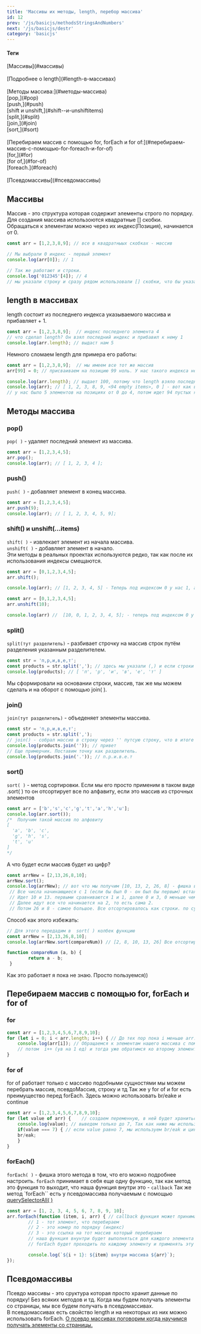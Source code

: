 ```yaml
---
title: 'Массивы их методы, length, перебор массива'
id: 12
prev: '/js/basicjs/methodsStringsAndNumbers'
next: '/js/basicjs/destr'
category: 'basicjs'
---
```




#### Теги
<div className = 'tag_js'>[Массивы](#массивы)</div> <br/>
<div className = 'tag_js'>[Подробнее о length](#length-в-массивах)</div> <br/>
<div className = 'tag_js'>[Методы массива:](#методы-массива)</div> 
<div className = 'mini_tag_js'>[pop,](#pop)</div>
<div className = 'mini_tag_js'>[push,](#push)</div>
<div className = 'mini_tag_js'>[shift и unshift,](#shift--и-unshiftitems)</div>
<div className = 'mini_tag_js'>[split,](#split)</div>
<div className = 'mini_tag_js'>[join,](#join)</div>
<div className = 'mini_tag_js'>[sort,](#sort)</div><br/>

<div className = 'tag_js'>[Перебираем массив с помощью for, forEach и for of:](#перебираем-массив-с-помощью-for-foreach-и-for-of)</div>

<div className = 'mini_tag_js'>[for,](#for) </div>
<div className = 'mini_tag_js'>[for of,](#for-of)</div>
<div className = 'mini_tag_js'>[foreach.](#foreach)</div><br/>

<div className = 'tag_js'>[Псевдомассивы](#псевдомассивы)</div> 


## Массивы ## 
Массив - это структура которая содержит элементы строго по порядку. Для создания массива использоются квадратные [] скобки.
Обращаться к элементам можно через их индекс(Позиция), начинается от 0.
```javaScript
const arr = [1,2,3,8,9]; // все в квадратныых скобках - массив

// Мы выбрали 0 индекс - первый элемент
console.log(arr[0]); // 1

// Так же работают и строки.
console.log('012345'[4]); // 4
// мы указали строку и сразу рядом использовали [] скобки, что бы указать индекс в этой же строке.
```

## length в массивах ##
length состоит из последнего индекса указываемого массива и прибавляет + 1.
```javaScript
const arr = [1,2,3,8,9];  // индекс последнего элемента 4
// что сделал length? Он взял последний индекс и прибавил к нему 1 
console.log(arr.length); // выдаст нам 5
```
Немного сломаем length для примера его работы:
```javaScript
const arr = [1,2,3,8,9];  // мы имеем все тот же массив
arr[99] = 0; // присваиваем на позицию 99 ноль. У нас такого индекса нет, но теперь он появится со значением 0

console.log(arr.length); // выдает 100, потому что length взяло последний индекс и +1 прибавило.
console.log(arr); // [ 1, 2, 3, 8, 9, <94 empty items>, 0 ] - вот как выглядит наш массив. 6 элементов и 94 пустых ячейки.
// у нас было 5 элементов на позициях от 0 до 4, потом идет 94 пустых ячейки и на 99 у нас наш 0. 
```
## Методы массива ##

### pop() ###
`pop( )` -  удаляет последний элемент из массива.
```javaScript
const arr = [1,2,3,4,5];
arr.pop();
console.log(arr); // [ 1, 2, 3, 4 ];
```

### push() ### 
`push( )` - добавляет элемент в конец массива.
```javaScript
const arr = [1,2,3,4,5];
arr.push(9);
console.log(arr); // [ 1, 2, 3, 4, 5, 9];
```
### shift() и unshift(...items) ###
`shift( )` - извлекает элемент из начала массива.<br/>
`unshift( )` - добавляет элемент в начало.<br/>
Эти методы в реальных проектах используются редко, так как после их использования индексы смещаются.
```javaScript
const arr = [0,1,2,3,4,5];
arr.shift();

console.log(arr); // [1, 2, 3, 4, 5] - Теперь под индексом 0 у нас 1, а не 0 как было.
```
```javaScript
const arr = [0,1,2,3,4,5];
arr.unshift(10);

console.log(arr) //  [10, 0, 1, 2, 3, 4, 5]; - теперь под индексом 0 у нас 10, а не 0.
```
### split() ###
`split(тут разделитель)` - разбивает строчку на массив строк путём разделения указанным разделителем.
```javaScript
const str = 'п,р,и,в,е,т';
const products = str.split(','); // здесь мы указали (,) и если строки будут через (,) то они образуют массив
console.log(products); // [ 'п', 'р', 'и', 'в', 'е', 'т' ]
```
Мы сформировали на основании строки, массив, так же мы можем сделать и на оборот с помощью join( ).
### join() ###
`join(тут разделитель)` - объеденяет элементы массива.    
```javaScript
const str = 'п,р,и,в,е,т';
const products = str.split(',');
// join() - собрал массив в строку через '' путсую строку, что в итоге нам дало строчку 'привет'
console.log(products.join('')); // привет
// Еще примерчик. Поставим точку как разделитель.
console.log(products.join('.')); // п.р.и.в.е.т
```
### sort() ###
`sort( )` - метод сортировки. Eсли мы его просто применим в таком виде .sort( ) то он отсортирует все по алфавиту, если это массив из строчных элементов
```javaScript
const arr = ['b','s','c','g','t','a','h','u'];
console.log(arr.sort());
/*  Получим такой массив по алфовиту
[
  'a', 'b', 'c',
  'g', 'h', 's',
  't', 'u'
]
*/
```
А что будет если массив будет из цифр?
```javaScript
const arrNew = [2,13,26,8,10];
arrNew.sort();
console.log(arrNew); // вот что мы получим [10, 13, 2, 26, 8] - фишка в том, что sort все сортирует как строки.
 // Все числа начинающиеся с 1 (если бы был 0 - он был бы первым) встали на первое место далее сравниваются вторые числа
 // Идет 10 и 13. первыми сравниваются 1 и 1, далее 0 и 3, 0 меньше чем 3, по этому 10 впереди.
 // Далее идут все что начинается на 2, то есть сама 2.
 // Потом 26 и 8 - самое большое. Все отсортировалось как строки. по сути сравнивается каждая отдельная цифра от числа, а не число целиком.
```
Способ как этого избежать:
```javaScript
// Для этого передадим в  sort( ) колбек функцию
const arrNew = [2,13,26,8,10];
console.log(arrNew.sort(compareNum)) // [2, 8, 10, 13, 26] Все отсортировалось как нужно

function compareNum (a, b) { 
        return a - b;
 }
```
Как это работает я пока не знаю. Просто пользуемся))
## Перебираем массив с помощью for, forEach и for of ##
### for ###
```javaScript
const arr = [1,2,3,4,5,6,7,8,9,10];
for (let i = 0; i < arr.length; i++) { // До тех пор пока i меньше arr.length( кол элементов в массиве)                                
    console.log(arr[i]); // Обращаемся к элементам нашего массива с помощью синтаксиса []. Сначала в i = 0 - мы обратимся к 1 элементу
    // потом  i++ (ув на 1 ед) и тогда уже обратимся ко второму элементу и так далее пока не выполнится условие. Пока не закончатся все элементы (i < arr.length) 
}
```
### for of ###
for of работает только с массиво подобными сущностями мы можем перебрать массив, псевдоМассив, строку и тд
Так же у for of и for есть преимущество перед forEach. Здесь можно использовать br/eake и continue
```javaScript
const arr = [1,2,3,4,5,6,7,8,9,10];
for (let value of arr) {    // создаем переменную, в ней будет храниться каждый элемент массива, обычно называют ее value. Далее указываем массив в котором будем работать
    console.log(value); // выведем только до 7, Так как ниже мы использовали br/eak
    if(value === 7) { // если value равно 7, мы используем br/eak и цикл остановит свою работу.
    br/eak;
    }
} 
```

### forEach() ###
`forEach( )` - фишка этого метода в том, что его можно подробнее настроить.
`forEach` принимает в себя еще одну функцию, так как метод это функция то выходит, что наша функция внутри это - `callback`
Так же метод `forEach`` есть у псевдомассива получаемым с помощью [querySelectorAll( )]()
```javaScript
const arr = [1, 2, 3, 4, 5, 6, 7, 8, 9, 10];
arr.forEach(function (item, i, arr) { // callback функция может принимать в себя 3 аргумента
        // 1 - тот элемент, что перебираем
        // 2 - это номер по порядку (индекс)
        // 3 - это ссылка на тот массив который перебираем
        // наша функция внунтри будет выполняться для каждого элемента массива
        // forEach будет проходить по каждому элементу и применять эту функцию

        console.log(`${i + 1}: ${item} внутри массива ${arr}`);
});
```
## Псевдомассивы ##
Псевдо массивы - это сруктура которая просто хранит данные по порядку! Без всяких методов и тд.
Когда мы будем получать элементы со страницы, мы все будем получать в псевдомассивах.<br/>
В псевдомассивах есть свойство length и на некоторых из них можно использовать forEach. [О псевдо массивах поговорим когда научимся получать элементы со страницы.]()
